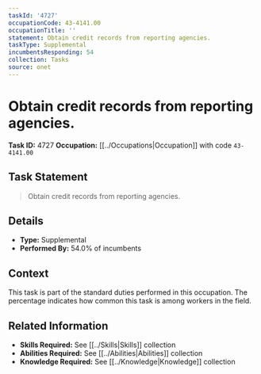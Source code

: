 ```yaml
---
taskId: '4727'
occupationCode: 43-4141.00
occupationTitle: ''
statement: Obtain credit records from reporting agencies.
taskType: Supplemental
incumbentsResponding: 54
collection: Tasks
source: onet
---
```

# Obtain credit records from reporting agencies.

**Task ID:** 4727
**Occupation:** [[../Occupations|Occupation]] with code `43-4141.00`

## Task Statement

> Obtain credit records from reporting agencies.

## Details

- **Type:** Supplemental
- **Performed By:** 54.0% of incumbents

## Context

This task is part of the standard duties performed in this occupation. The percentage indicates how common this task is among workers in the field.

## Related Information

- **Skills Required:** See [[../Skills|Skills]] collection
- **Abilities Required:** See [[../Abilities|Abilities]] collection
- **Knowledge Required:** See [[../Knowledge|Knowledge]] collection

